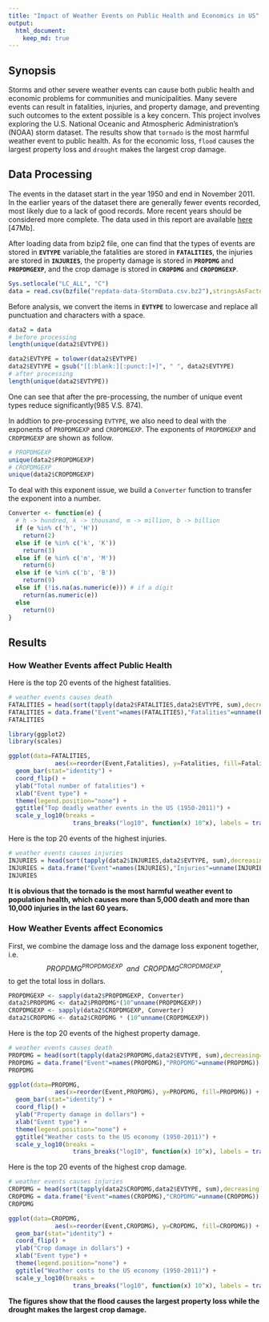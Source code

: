 ---
title: "Impact of Weather Events on Public Health and Economics in US"
output: 
  html_document:
    keep_md: true
---

## Synopsis
Storms and other severe weather events can cause both public health and economic problems for communities and municipalities. Many severe events can result in fatalities, injuries, and property damage, and preventing such outcomes to the extent possible is a key concern. This project involves exploring the U.S. National Oceanic and Atmospheric Administration's (NOAA) storm dataset. The results show that `tornado` is the most harmful weather event to public health. As for the economic loss, `flood` causes the largest property loss and `drought`  makes the largest crop damage.

## Data Processing
The events in the dataset start in the year 1950 and end in November 2011. In the earlier years of the dataset there are generally fewer events recorded, most likely due to a lack of good records. More recent years should be considered more complete. The data used in this report are available [here](https://d396qusza40orc.cloudfront.net/repdata%2Fdata%2FStormData.csv.bz2) [47Mb].  


After loading data from bzip2 file, one can find that the types of events are stored in **`EVTYPE`** variable,the fatalities are stored in **`FATALITIES`**, the injuries are stored in **`INJURIES`**, the property damage is stored in **`PROPDMG`** and **`PROPDMGEXP`**, and the crop damage is stored in **`CROPDMG `** and **`CROPDMGEXP`**.

```{r, cache=TRUE, results='hide'}
Sys.setlocale("LC_ALL", "C")
data = read.csv(bzfile("repdata-data-StormData.csv.bz2"),stringsAsFactors=FALSE)
```

Before analysis, we convert the items in **`EVTYPE`** to lowercase and replace all punctuation and characters with a space.

```{r}
data2 = data
# before processing
length(unique(data2$EVTYPE)) 
```



```{r}
data2$EVTYPE = tolower(data2$EVTYPE)
data2$EVTYPE = gsub("[[:blank:][:punct:]+]", " ", data2$EVTYPE)
# after processing
length(unique(data2$EVTYPE)) 
```

One can see that after the pre-processing, the number of unique event types reduce significantly(985 V.S. 874).

 
In addtion to pre-processing `EVTYPE`, we also need to deal with the exponents of `PROPDMGEXP` and `CROPDMGEXP`. The exponents of `PROPDMGEXP` and `CROPDMGEXP` are shown as follow.

```{r}
# PROPDMGEXP
unique(data2$PROPDMGEXP)
# CROPDMGEXP
unique(data2$CROPDMGEXP)
```

To deal with this exponent issue, we build a `Converter` function to transfer the exponent into a number.

```{r}
Converter <- function(e) {
  # h -> hundred, k -> thousand, m -> million, b -> billion
  if (e %in% c('h', 'H'))
    return(2)
  else if (e %in% c('k', 'K'))
    return(3)
  else if (e %in% c('m', 'M'))
    return(6)
  else if (e %in% c('b', 'B'))
    return(9)
  else if (!is.na(as.numeric(e))) # if a digit
    return(as.numeric(e))
  else 
    return(0)
}
```

## Results

### How Weather Events affect Public Health

Here is the top 20 events of the highest fatalities. 
```{r, cache=TRUE}
# weather events causes death
FATALITIES = head(sort(tapply(data2$FATALITIES,data2$EVTYPE, sum),decreasing=TRUE), n=20)
FATALITIES = data.frame("Event"=names(FATALITIES),"Fatalities"=unname(FATALITIES))
FATALITIES
```

```{r, cache=TRUE, warning=FALSE, message=FALSE}
library(ggplot2)
library(scales)

ggplot(data=FATALITIES,
             aes(x=reorder(Event,Fatalities), y=Fatalities, fill=Fatalities)) +
  geom_bar(stat="identity") +
  coord_flip() +
  ylab("Total number of fatalities") +
  xlab("Event type") +
  theme(legend.position="none") + 
  ggtitle("Top deadly weather events in the US (1950-2011)") +
  scale_y_log10(breaks = 
                  trans_breaks("log10", function(x) 10^x), labels = trans_format("log10", math_format(10^.x)))

```

Here is the top 20 events of the highest injuries.
```{r, cache=TRUE}
# weather events causes injuries
INJURIES = head(sort(tapply(data2$INJURIES,data2$EVTYPE, sum),decreasing = TRUE), n=20)
INJURIES = data.frame("Event"=names(INJURIES),"Injuries"=unname(INJURIES))
INJURIES
```


**It is obvious that the tornado is the most harmful weather event to population health, which causes more than 5,000 death and  more than 10,000 injuries in the last 60 years.** 


### How Weather Events affect Economics

First, we combine the damage loss and the damage loss exponent together, i.e. $$PROPDMG^{PROPDMGEXP}\ \ and\ \    CROPDMG^{CROPDMGEXP},$$ to get the total loss in dollars. 

```{r, cache=TRUE, warning=FALSE, message=FALSE}
PROPDMGEXP <- sapply(data2$PROPDMGEXP, Converter)
data2$PROPDMG <- data2$PROPDMG*(10^unname(PROPDMGEXP))
CROPDMGEXP <- sapply(data2$CROPDMGEXP, Converter)
data2$CROPDMG <- data2$CROPDMG * (10^unname(CROPDMGEXP))
```


Here is the top 20 events of the highest property damage. 
```{r, cache=TRUE}
# weather events causes death
PROPDMG = head(sort(tapply(data2$PROPDMG,data2$EVTYPE, sum),decreasing=TRUE), n=20)
PROPDMG = data.frame("Event"=names(PROPDMG),"PROPDMG"=unname(PROPDMG))
PROPDMG
```

```{r, cache=TRUE, warning=FALSE, message=FALSE}
ggplot(data=PROPDMG,
             aes(x=reorder(Event,PROPDMG), y=PROPDMG, fill=PROPDMG)) +
  geom_bar(stat="identity") +
  coord_flip() +
  ylab("Property damage in dollars") +
  xlab("Event type") +
  theme(legend.position="none") + 
  ggtitle("Weather costs to the US economy (1950-2011)") +
  scale_y_log10(breaks = 
                  trans_breaks("log10", function(x) 10^x), labels = trans_format("log10", math_format(10^.x)))

```

Here is the top 20 events of the highest crop damage.
```{r, cache=TRUE}
# weather events causes injuries
CROPDMG = head(sort(tapply(data2$CROPDMG,data2$EVTYPE, sum),decreasing = TRUE), n=20)
CROPDMG = data.frame("Event"=names(CROPDMG),"CROPDMG"=unname(CROPDMG))
CROPDMG
```

```{r, cache=TRUE, warning=FALSE, message=FALSE}
ggplot(data=CROPDMG,
             aes(x=reorder(Event,CROPDMG), y=CROPDMG, fill=CROPDMG)) +
  geom_bar(stat="identity") +
  coord_flip() +
  ylab("Crop damage in dollars") +
  xlab("Event type") +
  theme(legend.position="none") + 
  ggtitle("Weather costs to the US economy (1950-2011)") +
  scale_y_log10(breaks = 
                  trans_breaks("log10", function(x) 10^x), labels = trans_format("log10", math_format(10^.x)))
```

**The figures show that the flood causes the largest property loss while the drought makes the largest crop damage.** 
